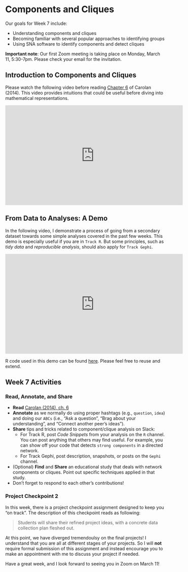 # Components and Cliques {#ch7}

Our goals for Week 7 include:

- Understanding components and cliques
- Becoming familiar with several popular approaches to identifying groups
- Using SNA software to identify components and detect cliques

**Important note**: Our first Zoom meeting is taking place on Monday, March 11, 5:30-7pm. Please check your email for the invitation. 

## Introduction to Components and Cliques

Please watch the following video before reading [Chapter 6](http://methods.sagepub.com.ezp1.lib.umn.edu/book/social-network-analysis-and-education/n6.xml) of Carolan (2014). This video provides intuitions that could be useful before diving into mathematical representations. 

<iframe width="560" height="315" src="https://www.youtube.com/embed/jdkKWQT-zDs" frameborder="0" allowfullscreen></iframe>

## From Data to Analyses: A Demo

In the following video, I demonstrate a process of going from a secondary dataset towards some simple analyses covered in the past few weeks. This demo is especially useful if you are in `Track R`. But some principles, such as *tidy data* and *reproducible analysis*, should also apply for `Track Gephi`.

<iframe width="560" height="315" src="https://www.youtube.com/embed/kvNpFXuQaqU" frameborder="0" allowfullscreen></iframe>

R code used in this demo can be found [here](https://github.com/meefen/sna-ed/blob/master/assets/lab_week7.R). Please feel free to reuse and extend. 

## Week 7 Activities

### Read, Annotate, and Share

- **Read** [Carolan (2014), ch. 6](http://methods.sagepub.com.ezp1.lib.umn.edu/book/social-network-analysis-and-education/n6.xml)
- **Annotate** as we normally do using proper hashtags (e.g., `question`, `idea`) and doing our `ABCs` (i.e., "Ask a question", "Brag about your understanding", and "Connect another peer’s ideas").
- **Share** tips and tricks related to component/clique analysis on Slack:
    - For Track R, post *Code Snippets* from your analysis on the `R` channel. You can post anything that others may find useful. For example, you can show off your code that detects `strong components` in a directed network.
    - For Track Gephi, post description, snapshots, or posts on the `Gephi` channel.
- (Optional) **Find** and **Share** an educational study that deals with network components or cliques. Point out specific techniques applied in that study.
- Don't forget to respond to each other's contributions!

### Project Checkpoint 2

In this week, there is a project checkpoint assignment designed to keep you "on track". The description of this checkpoint reads as following:

> Students will share their refined project ideas, with a concrete data collection plan fleshed out.

At this point, we have diverged tremendoulsy on the final projects! I understand that you are all at different stages of your projects. So I will **not** require formal submission of this assignment and instead encourage you to make an appointment with me to discuss your project if needed. 

Have a great week, and I look forward to seeing you in Zoom on March 11!
